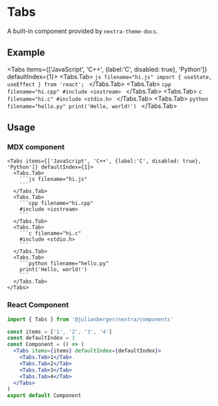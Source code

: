 # Tabs

A built-in component provided by `nextra-theme-docs`.

## Example


<Tabs items={['JavaScript', 'C++', {label:'C', disabled: true}, 'Python']} defaultIndex={1}>
  <Tabs.Tab>
    ```js filename="hi.js"
    import { useState, useEffect } from 'react';
    ```
  </Tabs.Tab>
  <Tabs.Tab>
    ```cpp filename="hi.cpp"
    #include <iostream>
    ```
  </Tabs.Tab>
  <Tabs.Tab>
    ```c filename="hi.c"
    #include <stdio.h>
    ```
  </Tabs.Tab>
  <Tabs.Tab>
     ```python filename="hello.py"
    print('Hello, world!')
    ```
  </Tabs.Tab>
</Tabs>

## Usage

### MDX component

````mdx filename="tabs.mdx"
<Tabs items={['JavaScript', 'C++', {label:'C', disabled: true}, 'Python']} defaultIndex={1}>
  <Tabs.Tab>
    ```js filename="hi.js"
    ```
  </Tabs.Tab>
  <Tabs.Tab>
    ```cpp filename="hi.cpp"
    #include <iostream>
    ```
  </Tabs.Tab>
  <Tabs.Tab>
    ```c filename="hi.c"
    #include <stdio.h>
    ```
  </Tabs.Tab>
  <Tabs.Tab>
    ```python filename="hello.py"
    print('Hello, world!')
    ```
  </Tabs.Tab>
</Tabs>
````

### React Component

```jsx filename="tabs.jsx"
import { Tabs } from '@julianberger/nextra/components'

const items = ['1', '2', '3', '4']
const defaultIndex = 1
const Component = () => (
  <Tabs items={items} defaultIndex={defaultIndex}>
    <Tabs.Tab>1</Tab>
    <Tabs.Tab>2</Tab>
    <Tabs.Tab>3</Tab>
    <Tabs.Tab>4</Tab>
  </Tabs>
)
export default Component
```
